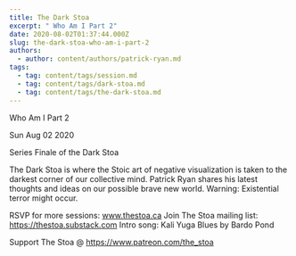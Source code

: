 ```yaml
---
title: The Dark Stoa
excerpt: " Who Am I Part 2"
date: 2020-08-02T01:37:44.000Z
slug: the-dark-stoa-who-am-i-part-2
authors:
  - author: content/authors/patrick-ryan.md
tags:
  - tag: content/tags/session.md
  - tag: content/tags/dark-stoa.md
  - tag: content/tags/the-dark-stoa.md
---
```




 Who Am I Part 2

Sun Aug 02 2020

Series Finale of the Dark Stoa

The Dark Stoa is where the Stoic art of negative visualization is taken to the darkest corner of our collective mind. Patrick Ryan shares his latest thoughts and ideas on our possible brave new world. Warning: Existential terror might occur.

RSVP for more sessions: www.thestoa.ca
Join The Stoa mailing list: https://thestoa.substack.com
Intro song: Kali Yuga Blues by Bardo Pond

Support The Stoa @ https://www.patreon.com/the_stoa


